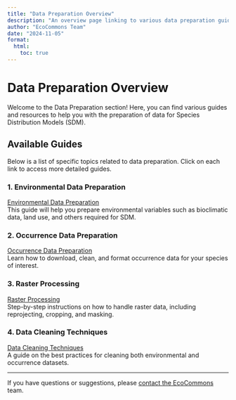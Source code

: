 ```yaml
---
title: "Data Preparation Overview"
description: "An overview page linking to various data preparation guides for SDMs"
author: "EcoCommons Team"
date: "2024-11-05"
format:
  html:
    toc: true
---
```


# Data Preparation Overview

Welcome to the Data Preparation section! Here, you can find various guides and resources to help you with the preparation of data for Species Distribution Models (SDM).

## Available Guides

Below is a list of specific topics related to data preparation. Click on each link to access more detailed guides.

### 1. Environmental Data Preparation

[Environmental Data Preparation](env_data_prep.qmd)\
This guide will help you prepare environmental variables such as bioclimatic data, land use, and others required for SDM.

### 2. Occurrence Data Preparation

[Occurrence Data Preparation](occ_data_prep.qmd)\
Learn how to download, clean, and format occurrence data for your species of interest.

### 3. Raster Processing

[Raster Processing](raster_processing.qmd)\
Step-by-step instructions on how to handle raster data, including reprojecting, cropping, and masking.

### 4. Data Cleaning Techniques

[Data Cleaning Techniques](data_cleaning.qmd)\
A guide on the best practices for cleaning both environmental and occurrence datasets.

------------------------------------------------------------------------

If you have questions or suggestions, please [contact the EcoCommons](mailto:support@ecocommons.org.au) team.
